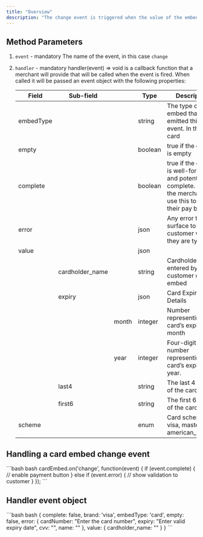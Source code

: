 ```yaml
---
title: "Overview"
description: "The change event is triggered when the value of the embed changes. The payload of this event contains keys specific to the embed you are using"
---
```


## Method Parameters

1. `event` - mandatory The name of the event, in this case `change`

2. `handler` - mandatory handler(event) => void is a callback function that a merchant will provide that will be called when the event is fired. When called it will be passed an event object with the following properties:

   | Field     | Sub-field        |       | Type    | Description                                                                                                             |
   | --------- | ---------------- | ----- | ------- | ----------------------------------------------------------------------------------------------------------------------- |
   | embedType |                  |       | string  | The type of embed that emitted this event. In this case card                                                            |
   | empty     |                  |       | boolean | true if the embed is empty                                                                                              |
   | complete  |                  |       | boolean | true if the embed is well-formed and potentially complete. That is the merchant can use this to enable their pay button |
   | error     |                  |       | json    | Any error that we surface to the customer while they are typing                                                         |
   | value     |                  |       | json    |                                                                                                                         |
   |           | cardholder\_name |       | string  | Cardholder name entered by the customer on the embed                                                                    |
   |           | expiry           |       | json    | Card Expiry Details                                                                                                     |
   |           |                  | month | integer | Number representing the card’s expiration month                                                                         |
   |           |                  | year  | integer | Four-digit number representing the card’s expiration year.                                                              |
   |           | last4            |       | string  | The last 4 digits of the card                                                                                           |
   |           | first6           |       | string  | The first 6 digits of the card                                                                                          |
   | scheme    |                  |       | enum    | Card scheme - visa, mastercard, american\_express                                                                       |

## Handling a card embed change event

<CodeGroup>
  ```bash bash
  cardEmbed.on('change', function(event) {
    if (event.complete) {
      // enable payment button
    } else if (event.error) {
      // show validation to customer
    }
  });
  ```
</CodeGroup>

## Handler event object

<CodeGroup>
  ```bash bash
  {
    complete: false,
    brand: 'visa',
    embedType: 'card',
    empty: false,
    error: {
      cardNumber: "Enter the card number",
      expiry: "Enter valid expiry date",
      cvv: "",
      name: ""
    },
    value: { cardholder_name: "" }
  }
  ```
</CodeGroup>
